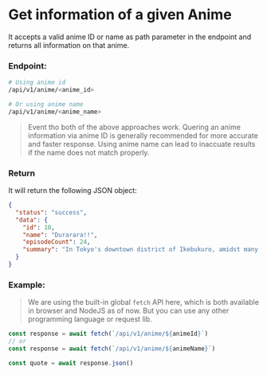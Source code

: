 # Get information of a given Anime

It accepts a valid anime ID or name as path parameter in the endpoint and returns all information on that anime.

### Endpoint:
```sh
# Using anime id
/api/v1/anime/<anime_id>

# Or using anime name
/api/v1/anime/<anime_name>
```

> Event tho both of the above approaches work. Quering an anime information via anime ID is generally recommended for more accurate and faster response. Using anime name can lead to inaccuate results if the name does not match properly.

### Return
It will return the following JSON object:

```json
{
  "status": "success",
  "data": {
    "id": 10,
    "name": "Durarara!!",
    "episodeCount": 24,
    "summary": "In Tokyo's downtown district of Ikebukuro, amidst many strange rumors and warnings of anonymous gangs and dangerous occupants, one urban legend stands out above the rest—the existence of a headless \"Black Rider\" who is said to be seen driving a jet-black motorcycle through the city streets.\n\nMikado Ryuugamine has always longed for the excitement of the city life, and an invitation from a childhood friend convinces him to move to Tokyo. Witnessing the Black Rider on his first day in the city, his wishes already seem to have been granted. But as supernatural events begin to occur, ordinary citizens like himself, along with Ikebukuro's most colorful inhabitants, are mixed up in the commotion breaking out in their city."
  }
}
```

### Example:
> We are using the built-in global `fetch` API here, which is both available in browser and NodeJS as of now. But you can use any other programming language or request lib.

```js
const response = await fetch(`/api/v1/anime/${animeId}`)
// or
const response = await fetch(`/api/v1/anime/${animeName}`)

const quote = await response.json()
```
